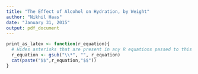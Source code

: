 ```yaml
---
title: "The Effect of Alcohol on Hydration, by Weight"
author: "Nikhil Haas"
date: "January 31, 2015"
output: pdf_document
---
```


```r
print_as_latex <- function(r_equation){
  # Hides asterisks that are present in any R equations passed to this func
  r_equation <- gsub("\\*", "", r_equation)
  cat(paste("$$",r_equation,"$$"))
}
```

